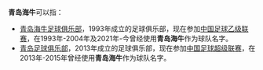 '''青岛海牛'''可以指：
* [[青岛海牛足球俱乐部|青岛海牛足球俱乐部]]，1993年成立的足球俱乐部，现在参加[[中国足球乙级联赛|中国足球乙级联赛]]，在1993年-2004年及2021年-今曾经使用'''青岛海牛'''作为球队名字。
* [[青岛足球俱乐部|青岛足球俱乐部]]，2013年成立的足球俱乐部，现在参加[[中国足球超级联赛|中国足球超级联赛]]，在2013年-2015年曾经使用'''青岛海牛'''作为球队名字。
{{disambig}}